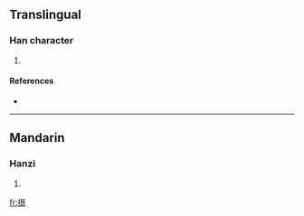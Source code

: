 ==Translingual==

===Han character===
{{Han char|rn=64|rad=手|as=12|sn=15|four=|canj=手日卜火 (QAYF)}}

# {{defn|Han|sort=手12}}

====References====
* {{Han ref|kx=0454.100|dkj=12700|hdz=31958.010|uh=6494|ud=25748}}

----

==Mandarin==

===Hanzi===
{{cmn-hanzi|pin=[[hèng]] ([[heng4]])|wg=heng<sup>4</sup>}}

# {{defn|Mandarin|sort=手12}}

[[fr:撔]]